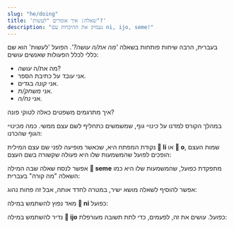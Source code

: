 ```yaml
---
slug: "he/doing"
title: 'שאלה: איך אומרים "לעשות"?'
description: "נעמיק את ההיכרות עם ni, ijo, seme!"
---
```



בעברית, הרבה שיחות פותחות בשאלה _'מה את/ה עושה?'_. הפועל 'לעשות' הוא שם כללי לכלל הפעולות שאנשים עושים:

- מה את/ה _עושה_?
- אני _עובד_ על כתיבת הספר.
- אני _קונה_ בגדים.
- אני _משחק/ת_.
- אני _נח/ה_.

איך מתרגמים משפטים כאלה לטוקי פונה?

במהלך הקורס למדנו על _כינויי גוף_, שמשמשים כתחליף לשם עצם ממשי. כמה _מכינויי הגוף_ שהכרנו:

<List>
  <Word sl="ni" m="זה, הזה, זו, הזו, האלה" />
  <Word sl="ijo" m="משהו" />
  <Word sl="seme" m="מה? איזה?" />
</List>

נקודת המפתח היא, שכאשר מופיעה לפני שם עצם המילית **󱤧 li** או **󱥄 o**, שמות העצם הופכים לפועל שהמשמעות שלו היא פעולה שקשורה בשם העצם:

<List>
  <Word sl="ni" m="לעשות את _זה_" />
  <Word sl="ijo" m="לעשות _משהו_" />
  <Word sl="seme" m="מה קורה?" />
</List>

אפשר לנסח שאלה שבה המילה **󱥙 seme** מתפקדת כפועל, שהמשמעות שלו היא כמו השאלה "מה קורה" בעברית: 

<List>
  <Sentence sl="sina seme?" m="מה קורה איתך? (מה אתה עושה?)" />
  <Sentence sl="mi esun e len." m="אני קונה בגדים." />
</List>

אפשר להוסיף לשאלה מושא ישיר, במטרה לחדד אותה, אבל זה פחות נהוג:

<List>
  <Sentence sl="sina seme e len?" m="מה את/ה עושה עם הבגדים?" />
  <Sentence sl="mi esun e ona." m="אני קונה אותם." />
</List>

מאד נפוץ להשתמש במילה **󱥁 ni** כפועל:
<List>
  <Sentence sl="o pana e moku tawa soweli mi!" m="תאכיל/י את החתול!" />
  <Sentence sl="mi ni." m="אני על זה! (אני עושה את זה)" />
</List>

נדיר להשתמש במילה **󱤌 ijo** כפועל. עושים את זה, לפעמים, כדי לתת תשובה מעורפלת:

<List>
  <Sentence sl="ona li seme?" m="מה היא עושה?" />
  <Sentence sl="ona li ijo e lipu mi!" m="היא עושה משהו שקשור לספר שלי!" />
</List>

